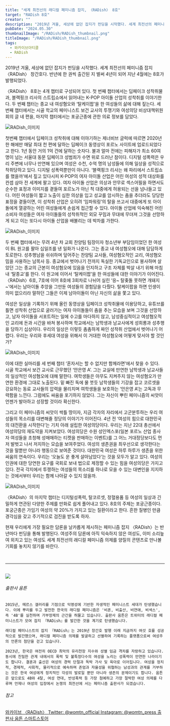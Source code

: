 ```yaml
---
title: "세계 최전선의 래디컬 페미니즘 잡지, 〈RADish〉 8호"
target: "RADish 8호"
creator: ""
description: "2019년 겨울, 세상에 없던 잡지가 펀딩을 시작했다. 세계 최전선의 페미니즘 잡지 〈RADish〉. 반년에 한 권씩 출간된 지 벌써 4년이 되어 지난 4월에 8호가 발행되었다."
pubDate: "2024.05.30"
thumbnailImage: "/RADish/RADish_thumbnail.png"
titleImage: "/RADish/RADish_thumbnail.png"
tags:
  - 와카이브아티클
  - RADish
---
```


2019년 겨울, 세상에 없던 잡지가 펀딩을 시작했다. 세계 최전선의 페미니즘 잡지 〈RADish〉 창간호다. 반년에 한 권씩 출간된 지 벌써 4년이 되어 지난 4월에는 8호가 발행되었다.

〈RADish〉 8호는 4개 챕터로 구성되어 있다. 첫 번째 챕터에서는 딥페이크 성착취물과, 블랙핑크 리사의 스트립쇼에서 읽어내는 K-POP 아이돌 산업의 성착취를 이야기한다. 두 번째 챕터는 종교 내 여성혐오와 ‘탈케이팝’을 한 여성들의 삶에 대해 짚는다. 세 번째 챕터에서는 시골 학교의 페미니스트 보건 교사의 투쟁기와 여성의당 비상대책위원회의 글 네 편을, 마지막 챕터에서는 포궁근종에 관한 의료 정보를 담았다.

<img src="/RADish/RADish_content1.jpg" alt="RADish_이미지"/>

첫번째 챕터에서 딥페이크 성착취에 대해 이야기하는 제너비브 글럭에 따르면 2020년 한 해에만 매달 최대 천 편에 달하는 딥페이크 동영상이 포르노 사이트에 업로드되었다고 한다. 1년 동안 거의 1억 건에 달하는 숫자다. 불과 얼마 전에는 피해자가 최소 60여명이 넘는 서울대 동문 딥페이크 성범죄가 수면 위로 드러난 참이다. 디지털 성폭력은 우리 주변에 너무나 만연해 있으며 여성은 수천, 수억 명의 남성들에 의해 일상을 성적으로 착취당하고 있다. 디지털 성폭력뿐만이 아니다. ‘블랙핑크 리사는 왜 파리에서 스트립쇼를 했을까’에서 짚고 있다시피 K-POP의 여자 아이돌 산업은 어린 여성의 성적 대상화를 컨셉 삼아 전 세계에 팔고 있다. 여자 아이돌 산업은 의상과 안무로 섹스어필을 하면서도 순수한 표정과 이미지를 곁들여 포르노가 아닌 척 대중에게 허용되는 선을 넘나들고 있다. 어린 여성들이 짧고 노출이 심한 의상을 입고 성교를 암시하는 춤을 추더라도 당당한 표정을 곁들이면, 이 성착취 산업은 오히려 ‘임파워링’의 탈을 쓰고서 대중에게 또 아이돌에게 열광하는 어린 여성들에게 손쉽게 접근할 수 있다. 아이돌 산업에 익숙해진 어린 소비자 여성들은 여자 아이돌들의 성착취적인 외모 꾸밈과 무대에 무뎌져 그것을 선망하게 되고 이는 또다시 아이돌 산업을 배불리는 데 박차를 가한다.

<img src="/RADish/RADish_content2.jpg" alt="RADish_이미지"/>

두 번째 챕터에서는 무려 4년 차 교회 찬양팀 팀장이자 청소년부 부담임이었던 한 여성이 BL 원고를 팔아 십일조를 낸 일화가 나온다. 그는 종교 내 여성혐오에 대해 담담하게 토로한다. 성추행남을 쉬쉬하며 덮어주는 찬양팀 교사들, 여성혐오적인 교리, 여성혐오 밈을 사용하는 남목사 등. 종교에서 벗어나기 전까지 독실한 기독교인으로 봉사하며 살았던 그는 종교의 근본이 여성혐오에 있음을 인지하고 구조 자체를 박살 내기 위해 마침내 ‘탈종교’를 한다. 이 원고에 이어서 ‘탈케이팝’을 한 여성들에 대한 이야기가 이어진다. 〈RADish〉6호, 7호에 이어 8호에 3회차로 나뉘어 실린 ‘응~ 탈좆돌 못하면 개돼지~’에서는 남아이돌 추앙을 그만둔 여성들의 경험담을 다뤘다. 탈케이팝을 하면 인생이 의미 없으리라 말하던 그들은 이제 남아이돌이 아닌 자신의 삶을 쫓고 있다.

여성은 일상을 기록하기 위해 올린 동영상을 딥페이크 성착취물에 이용당하고, 유튜브를 틀면 성착취 산업으로 굴러가는 여자 아이돌들이 춤을 추는 모습을 보며 그것을 선망하고, 남자 아이돌을 서포트하는 일에 수고를 마다하지 않고, 남성중심적이고 여성혐오적인 교리에 돈과 시간을 바쳐 봉사하며 학교에서는 남학생과 남교사에게 성희롱과 성추행을 당하기 십상이다. 우리의 일상은 이렇듯 촘촘하게 짜인 성착취 산업에서 벗어나기 어렵다. 우리는 우리와 후세대 여성을 위해서 이 거대한 여성혐오에 어떻게 맞서야 할 것인가?

<img src="/RADish/RADish_content3.jpg" alt="RADish_이미지"/>

이에 대한 실마리를 세 번째 챕터 ‘혼자서는 할 수 없지만 함께라면’에서 찾을 수 있다. 시골 학교에서 보건 교사로 근무했던 ‘안은영 A’. 그는 교실에 만연한 남학생과 남교사들의 일상적인 여성혐오에 대해 말한다. 여학생들은 아무도 지켜주지 않는 여성혐오가 만연한 환경에 그대로 노출된다. 밑 빠진 독에 물 붓듯 남학생들의 기강을 잡고 코르셋을 강요하는 동료 교사들의 압력을 물리치며 여학생들을 보호하는 ‘안은영 A’는 고독과 무력함을 느낀다. 그럼에도 싸움을 포기하지 않았다. 그는 자신이 뿌린 페미니즘의 씨앗이 언젠가 발아하고 성장할 것이라 확신한다.

그리고 이 페미니즘의 씨앗이 싹틀 땅이자, 지금 각자의 자리에서 고군분투하는 우리 여성들의 목소리를 대변해줄 정당의 이야기가 이어진다. 4년 전 ‘여성의 힘으로 대한민국의 대전환을 시작한다’는 기치 아래 설립한 여성의당이다. 우리는 지난 22대 총선에서 여성의당의 재도약을 지켜보았다. 여성의당은 수원 성인엑스포(일본 포르노 산업 종사자 여성들을 초청해 성매매하는 티켓을 판매하는 이벤트)를 그 어느 거대정당보다도 먼저 발벗고 나서 저지하는 모습을 보여주었다. 여성의 생존권을 최우선으로 생각한다는 것을 말뿐만 아니라 행동으로 보여준 것이다. 대한민국 여성은 하루 하루가 생존을 위한 싸움의 연속이다. 우리는 ‘오늘도 운 좋게 살아남았다’는 것을 모두가 알고 있다. 여성의 인권에 대한 당연한 요구를 국회로 보내 법으로 제정할 수 있는 힘을 여성의당은 가지고 있다. 전국 각지에서 투쟁하는 여성들의 목소리를 하나로 모을 수 있는 대변인을 지지하는 것에서부터 우리는 함께 나아갈 수 있지 않을까.

<img src="/RADish/RADish_content4.jpg" alt="RADish_이미지"/>

〈RADish〉의 마지막 챕터는 디지털성폭력, 탈코르셋, 정혈용품 등 여성의 일상과 긴밀하게 연관된 다양한 주제를 만화로 쉽게 풀어내고 있다. 8호의 주제는 포궁근종이다. 포궁근종은 가임기 여성의 약 20%가 가지고 있는 질환이라고 한다. 흔한 질병인 만큼 경각심을 갖고 주기적으로 검진을 받도록 하자.

현재 우리에게 가장 필요한 담론을 날카롭게 제시하는 페미니즘 잡지 〈RADish〉는 반 년마다 펀딩을 통해 발행된다. 여성주의 담론에 아직 익숙하지 않은 여성도, 이미 소리높여 외치고 있는 여성도 세계 최전선의 래디컬 페미니즘 의제를 양질의 콘텐츠로 만나볼 기회를 놓치지 않기를 바란다.

<br />

---

<br />

<div class="target_introduce">
  <img src="/RADish/RADish_book.png" />

  <div>
    <h6>출판사 움튼</h6>

    2015년, 메르스 갤러리를 기점으로 익명성에 기반한 자생적인 페미니스트 세대가 탄생했습니다. 이에 뿌리를 두고 발전한 한국의 래디컬 페미니즘은 '비혼, 비출산, 비연애, 비섹스', 즉 '4B'를 실천하며 가부장제의 근간을 허물고 있습니다. 출판사 움튼은 트위터의 래디컬 페미니스트가 모여 잡지 『RADish』를 발간한 것을 계기로 탄생했습니다.

    래디컬 페미니스트의 잡지 『RADish』는 2019년 창간호 발행 이래 지금까지 여섯 호를 성공적으로 발간했으며, 래디컬 페미니즘 의제를 발굴하고 선별하여 기록하는 플랫폼으로써 여성주의 언론의 첨단을 걷고 있습니다.

    2023년, 한국은 여전히 OECD 최악의 유리천장 지수와 성별 임금 격차를 자랑하고 있습니다. 동시에 친밀한 관계 내에서의 폭력 및 불특정다수의 여성을 노리는 성폭력이 만연한 나라이기도 합니다. 결혼과 출산은 여성의 경력 단절과 독박 가사 및 육아로 이어집니다. 여성을 정치적, 경제적, 사회적, 물리적으로 예속하며 존엄과 자율성을 위협하는 남성과의 관계를 거부하는 것은 한국 여성에게 정치적인 각성의 발로일 뿐만 아니라 생존의 문제이기도 합니다. 움튼은 앞으로도 4B와 4탈, 여성 연대, 반성폭력 등 가장 첨예하고 가장 절박한 여성 의제를 다루며 언제나 여성의 입장에서 논쟁의 최전선에 서는 페미니즘 출판사가 되겠습니다.
  
  </div>
</div>

<div class="relations">
  <h6>참고</h6>
  <a href="https://www.womynarchive.com?s=RADish" target="_blank">
    와카이브 〈RADish〉
  </a>
  <a href="https://twitter.com/womtn_official" target="_blank">
    Twitter: @womtn_official
  </a>
  <a href="https://www.instagram.com/womtn_press/" target="_blank">
    Instagram: @womtn_press
  </a>
  <a href="https://m.smartstore.naver.com/womtn" target="_blank">
    출판사 움튼 스마트스토어
  </a>
</div>
